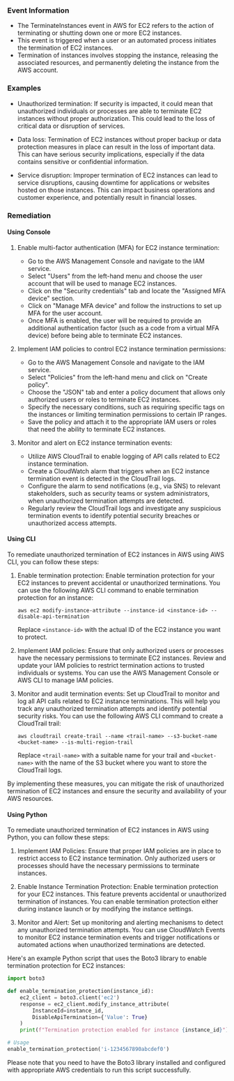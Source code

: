 
### Event Information

- The TerminateInstances event in AWS for EC2 refers to the action of terminating or shutting down one or more EC2 instances.
- This event is triggered when a user or an automated process initiates the termination of EC2 instances.
- Termination of instances involves stopping the instance, releasing the associated resources, and permanently deleting the instance from the AWS account.


### Examples

- Unauthorized termination: If security is impacted, it could mean that unauthorized individuals or processes are able to terminate EC2 instances without proper authorization. This could lead to the loss of critical data or disruption of services.

- Data loss: Termination of EC2 instances without proper backup or data protection measures in place can result in the loss of important data. This can have serious security implications, especially if the data contains sensitive or confidential information.

- Service disruption: Improper termination of EC2 instances can lead to service disruptions, causing downtime for applications or websites hosted on those instances. This can impact business operations and customer experience, and potentially result in financial losses.

### Remediation

#### Using Console

1. Enable multi-factor authentication (MFA) for EC2 instance termination:
   - Go to the AWS Management Console and navigate to the IAM service.
   - Select "Users" from the left-hand menu and choose the user account that will be used to manage EC2 instances.
   - Click on the "Security credentials" tab and locate the "Assigned MFA device" section.
   - Click on "Manage MFA device" and follow the instructions to set up MFA for the user account.
   - Once MFA is enabled, the user will be required to provide an additional authentication factor (such as a code from a virtual MFA device) before being able to terminate EC2 instances.

2. Implement IAM policies to control EC2 instance termination permissions:
   - Go to the AWS Management Console and navigate to the IAM service.
   - Select "Policies" from the left-hand menu and click on "Create policy".
   - Choose the "JSON" tab and enter a policy document that allows only authorized users or roles to terminate EC2 instances.
   - Specify the necessary conditions, such as requiring specific tags on the instances or limiting termination permissions to certain IP ranges.
   - Save the policy and attach it to the appropriate IAM users or roles that need the ability to terminate EC2 instances.

3. Monitor and alert on EC2 instance termination events:
   - Utilize AWS CloudTrail to enable logging of API calls related to EC2 instance termination.
   - Create a CloudWatch alarm that triggers when an EC2 instance termination event is detected in the CloudTrail logs.
   - Configure the alarm to send notifications (e.g., via SNS) to relevant stakeholders, such as security teams or system administrators, when unauthorized termination attempts are detected.
   - Regularly review the CloudTrail logs and investigate any suspicious termination events to identify potential security breaches or unauthorized access attempts.

#### Using CLI

To remediate unauthorized termination of EC2 instances in AWS using AWS CLI, you can follow these steps:

1. Enable termination protection: Enable termination protection for your EC2 instances to prevent accidental or unauthorized terminations. You can use the following AWS CLI command to enable termination protection for an instance:

   ```
   aws ec2 modify-instance-attribute --instance-id <instance-id> --disable-api-termination
   ```

   Replace `<instance-id>` with the actual ID of the EC2 instance you want to protect.

2. Implement IAM policies: Ensure that only authorized users or processes have the necessary permissions to terminate EC2 instances. Review and update your IAM policies to restrict termination actions to trusted individuals or systems. You can use the AWS Management Console or AWS CLI to manage IAM policies.

3. Monitor and audit termination events: Set up CloudTrail to monitor and log all API calls related to EC2 instance terminations. This will help you track any unauthorized termination attempts and identify potential security risks. You can use the following AWS CLI command to create a CloudTrail trail:

   ```
   aws cloudtrail create-trail --name <trail-name> --s3-bucket-name <bucket-name> --is-multi-region-trail
   ```

   Replace `<trail-name>` with a suitable name for your trail and `<bucket-name>` with the name of the S3 bucket where you want to store the CloudTrail logs.

By implementing these measures, you can mitigate the risk of unauthorized termination of EC2 instances and ensure the security and availability of your AWS resources.

#### Using Python

To remediate unauthorized termination of EC2 instances in AWS using Python, you can follow these steps:

1. Implement IAM Policies: Ensure that proper IAM policies are in place to restrict access to EC2 instance termination. Only authorized users or processes should have the necessary permissions to terminate instances.

2. Enable Instance Termination Protection: Enable termination protection for your EC2 instances. This feature prevents accidental or unauthorized termination of instances. You can enable termination protection either during instance launch or by modifying the instance settings.

3. Monitor and Alert: Set up monitoring and alerting mechanisms to detect any unauthorized termination attempts. You can use CloudWatch Events to monitor EC2 instance termination events and trigger notifications or automated actions when unauthorized terminations are detected.

Here's an example Python script that uses the Boto3 library to enable termination protection for EC2 instances:

```python
import boto3

def enable_termination_protection(instance_id):
    ec2_client = boto3.client('ec2')
    response = ec2_client.modify_instance_attribute(
        InstanceId=instance_id,
        DisableApiTermination={'Value': True}
    )
    print(f"Termination protection enabled for instance {instance_id}")

# Usage
enable_termination_protection('i-1234567890abcdef0')
```

Please note that you need to have the Boto3 library installed and configured with appropriate AWS credentials to run this script successfully.

